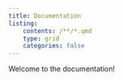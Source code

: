 ```yaml
---
title: Documentation
listing:
    contents: /**/*.qmd
    type: grid
    categories: false
---
```


Welcome to the documentation!